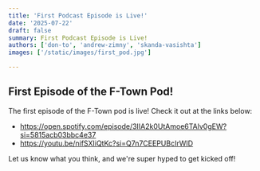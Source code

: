 ```yaml
---
title: 'First Podcast Episode is Live!'
date: '2025-07-22'
draft: false
summary: First Podcast Episode is Live!
authors: ['don-to', 'andrew-zimny', 'skanda-vasishta']
images: ['/static/images/first_pod.jpg']

---
```



## First Episode of the F-Town Pod!

The first episode of the F-Town pod is live! Check it out at the links below:
- https://open.spotify.com/episode/3IIA2k0UtAmoe6TAlv0gEW?si=5815acb03bbc4e37
- https://youtu.be/nifSXIiQtKc?si=Q7n7CEEPUBcIrWID

Let us know what you think, and we're super hyped to get kicked off!



